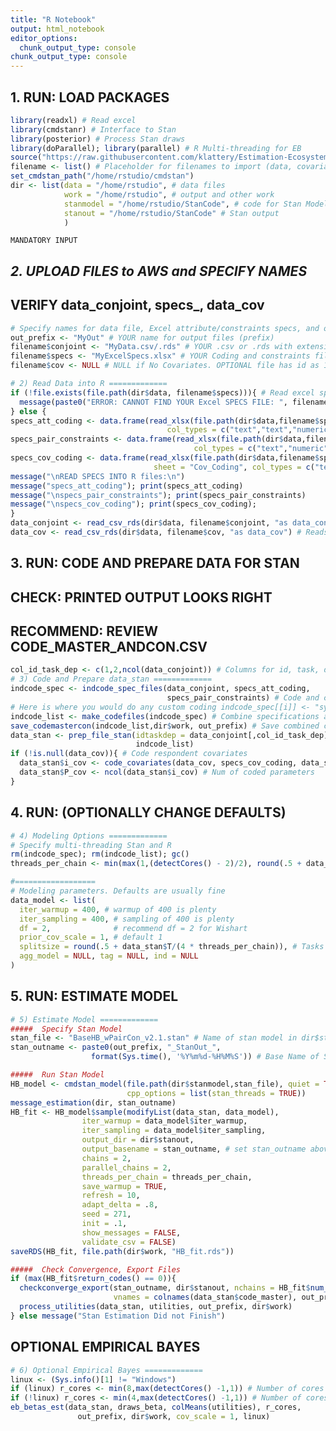 ```yaml
---
title: "R Notebook"
output: html_notebook
editor_options: 
  chunk_output_type: console
chunk_output_type: console
---
```


######################################
##  1. RUN: LOAD PACKAGES           ##
```r
library(readxl) # Read excel
library(cmdstanr) # Interface to Stan
library(posterior) # Process Stan draws
library(doParallel); library(parallel) # R Multi-threading for EB
source("https://raw.githubusercontent.com/klattery/Estimation-Ecosystem/master/EE_Functions_Stan2.R")
filename <- list() # Placeholder for filenames to import (data, covariates, excel specs)
set_cmdstan_path("/home/rstudio/cmdstan")
dir <- list(data = "/home/rstudio", # data files
            work = "/home/rstudio", # output and other work
            stanmodel = "/home/rstudio/StanCode", # code for Stan Model
            stanout = "/home/rstudio/StanCode" # Stan output 
            )
```

######### `MANDATORY INPUT` ###########################
##  *2. UPLOAD FILES to AWS and SPECIFY NAMES*       ##
##     VERIFY data_conjoint, specs_, data_cov        ##
```r
# Specify names for data file, Excel attribute/constraints specs, and output
out_prefix <- "MyOut" # YOUR name for output files (prefix)
filename$conjoint <- "MyData.csv/.rds" # YOUR .csv or .rds with extension
filename$specs <- "MyExcelSpecs.xlsx" # YOUR Coding and constraints file
filename$cov <- NULL # NULL if No Covariates. OPTIONAL file has id as 1st column

# 2) Read Data into R =============  
if (!file.exists(file.path(dir$data, filename$specs))){ # Read excel specs
  message(paste0("ERROR: CANNOT FIND YOUR Excel SPECS FILE: ", filename$specs))    
} else {
specs_att_coding <- data.frame(read_xlsx(file.path(dir$data,filename$specs), sheet = "Att_Coding",
                                   col_types = c("text","text","numeric")))
specs_pair_constraints <- data.frame(read_xlsx(file.path(dir$data,filename$specs), sheet = "Pair_Constraints",
                                         col_types = c("text","numeric","numeric")))
specs_cov_coding <- data.frame(read_xlsx(file.path(dir$data,filename$specs),
                                sheet = "Cov_Coding", col_types = c("text","text")))
message("\nREAD SPECS INTO R files:\n")
message("specs_att_coding"); print(specs_att_coding)
message("\nspecs_pair_constraints"); print(specs_pair_constraints)
message("\nspecs_cov_coding"); print(specs_cov_coding);
}
data_conjoint <- read_csv_rds(dir$data, filename$conjoint, "as data_conjoint") # Reads in (csv or rds)
data_cov <- read_csv_rds(dir$data, filename$cov, "as data_cov") # Reads in (csv or rds)
```

####################################################
##    3. RUN: CODE AND PREPARE DATA FOR STAN      ##
##       CHECK: PRINTED OUTPUT LOOKS RIGHT        ##
##       RECOMMEND: REVIEW CODE_MASTER_ANDCON.CSV ##
```r
col_id_task_dep <- c(1,2,ncol(data_conjoint)) # Columns for id, task, dep
# 3) Code and Prepare data_stan ============= 
indcode_spec <- indcode_spec_files(data_conjoint, specs_att_coding,
                                   specs_pair_constraints) # Code and constraints each attribute
# Here is where you would do any custom coding indcode_spec[[i]] <- "syntax"
indcode_list <- make_codefiles(indcode_spec) # Combine specifications above into one list
save_codemastercon(indcode_list,dir$work, out_prefix) # Save combined code_master and constraints 
data_stan <- prep_file_stan(idtaskdep = data_conjoint[,col_id_task_dep],
                            indcode_list)
if (!is.null(data_cov)){ # Code respondent covariates
  data_stan$i_cov <- code_covariates(data_cov, specs_cov_coding, data_stan$resp_id) 
  data_stan$P_cov <- ncol(data_stan$i_cov) # Num of coded parameters
}
```

###################################################
##    4. RUN: (OPTIONALLY CHANGE DEFAULTS)       ##
```r
# 4) Modeling Options ============= 
# Specify multi-threading Stan and R
rm(indcode_spec); rm(indcode_list); gc()
threads_per_chain <- min(max(1,(detectCores() - 2)/2), round(.5 + data_stan$T/(1000)), 24)

#==================
# Modeling parameters. Defaults are usually fine
data_model <- list(
  iter_warmup = 400, # warmup of 400 is plenty
  iter_sampling = 400, # sampling of 400 is plenty
  df = 2,              # recommend df = 2 for Wishart
  prior_cov_scale = 1, # default 1
  splitsize = round(.5 + data_stan$T/(4 * threads_per_chain)), # Tasks per core
  agg_model = NULL, tag = NULL, ind = NULL
)
```

###################################################
##   5. RUN: ESTIMATE MODEL                      ##
```r
# 5) Estimate Model ============= 
#####  Specify Stan Model 
stan_file <- "BaseHB_wPairCon_v2.1.stan" # Name of stan model in dir$stanmodel
stan_outname <- paste0(out_prefix, "_StanOut_", 
                  format(Sys.time(), '%Y%m%d-%H%M%S')) # Base Name of Stan Output files  

#####  Run Stan Model 
HB_model <- cmdstan_model(file.path(dir$stanmodel,stan_file), quiet = TRUE,
                          cpp_options = list(stan_threads = TRUE))
message_estimation(dir, stan_outname)
HB_fit <- HB_model$sample(modifyList(data_stan, data_model),
                iter_warmup = data_model$iter_warmup,
                iter_sampling = data_model$iter_sampling,
                output_dir = dir$stanout,
                output_basename = stan_outname, # set stan_outname above if changing
                chains = 2,
                parallel_chains = 2,
                threads_per_chain = threads_per_chain,
                save_warmup = TRUE,
                refresh = 10,
                adapt_delta = .8,
                seed = 271,
                init = .1,
                show_messages = FALSE,
                validate_csv = FALSE)
saveRDS(HB_fit, file.path(dir$work, "HB_fit.rds"))

#####  Check Convergence, Export Files  
if (max(HB_fit$return_codes() == 0)){
  checkconverge_export(stan_outname, dir$stanout, nchains = HB_fit$num_chains(),
                       vnames = colnames(data_stan$code_master), out_prefix, dir$work)
  process_utilities(data_stan, utilities, out_prefix, dir$work)
} else message("Stan Estimation Did not Finish")
```

## OPTIONAL EMPIRICAL BAYES ##
```r
# 6) Optional Empirical Bayes =============
linux <- (Sys.info()[1] != "Windows")
if (linux) r_cores <- min(8,max(detectCores() -1,1)) # Number of cores to use for EB
if (!linux) r_cores <- min(4,max(detectCores() -1,1)) # Number of cores to use for EB
eb_betas_est(data_stan, draws_beta, colMeans(utilities), r_cores,
               out_prefix, dir$work, cov_scale = 1, linux)
```
